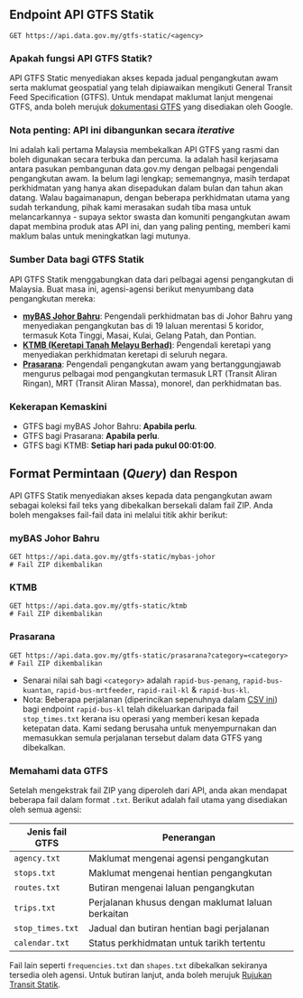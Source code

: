 
## Endpoint API GTFS Statik

<Head>
  <title>GTFS Static - Open API Docs</title>
</Head>

```http
GET https://api.data.gov.my/gtfs-static/<agency>
```

### Apakah fungsi API GTFS Statik?

API GTFS Static menyediakan akses kepada jadual pengangkutan awam serta maklumat geospatial yang telah dipiawaikan mengikuti General Transit Feed Specification (GTFS). Untuk mendapat maklumat lanjut mengenai GTFS, anda boleh merujuk [dokumentasi GTFS](https://developers.google.com/transit/gtfs) yang disediakan oleh Google.

### Nota penting: API ini dibangunkan secara _iterative_

Ini adalah kali pertama Malaysia membekalkan API GTFS yang rasmi dan boleh digunakan secara terbuka dan percuma. Ia adalah hasil kerjasama antara pasukan pembangunan data.gov.my dengan pelbagai pengendali pengangkutan awam. Ia belum lagi lengkap; sememangnya, masih terdapat perkhidmatan yang hanya akan disepadukan dalam bulan dan tahun akan datang. Walau bagaimanapun, dengan beberapa perkhidmatan utama yang sudah terkandung, pihak kami merasakan sudah tiba masa untuk melancarkannya - supaya sektor swasta dan komuniti pengangkutan awam dapat membina produk atas API ini, dan yang paling penting, memberi kami maklum balas untuk meningkatkan lagi mutunya.

### Sumber Data bagi GTFS Statik

API GTFS Statik menggabungkan data dari pelbagai agensi pengangkutan di Malaysia. Buat masa ini, agensi-agensi berikut menyumbang data pengangkutan mereka:

- [**myBAS Johor Bahru**](https://www.causewaylink.com.my/mybas/en/): Pengendali perkhidmatan bas di Johor Bahru yang menyediakan pengangkutan bas di 19 laluan merentasi 5 koridor, termasuk Kota Tinggi, Masai, Kulai, Gelang Patah, dan Pontian.
- [**KTMB (Keretapi Tanah Melayu Berhad)**](https://www.ktmb.com.my/): Pengendali keretapi yang menyediakan perkhidmatan keretapi di seluruh negara.
- [**Prasarana**](https://myrapid.com.my/): Pengendali pengangkutan awam yang bertanggungjawab mengurus pelbagai mod pengangkutan termasuk LRT (Transit Aliran Ringan), MRT (Transit Aliran Massa), monorel, dan perkhidmatan bas.

### Kekerapan Kemaskini

- GTFS bagi myBAS Johor Bahru: **Apabila perlu**.
- GTFS bagi Prasarana: **Apabila perlu**.
- GTFS bagi KTMB: **Setiap hari pada pukul 00:01:00**.

## Format Permintaan (_Query_) dan Respon

API GTFS Statik menyediakan akses kepada data pengangkutan awam sebagai koleksi fail teks yang dibekalkan bersekali dalam fail ZIP. Anda boleh mengakses fail-fail data ini melalui titik akhir berikut:

### myBAS Johor Bahru

```http
GET https://api.data.gov.my/gtfs-static/mybas-johor
# Fail ZIP dikembalikan
```

### KTMB

```http
GET https://api.data.gov.my/gtfs-static/ktmb
# Fail ZIP dikembalikan
```

### Prasarana

```http
GET https://api.data.gov.my/gtfs-static/prasarana?category=<category>
# Fail ZIP dikembalikan
```

- Senarai nilai sah bagi `<category>` adalah `rapid-bus-penang`, `rapid-bus-kuantan`, `rapid-bus-mrtfeeder`, `rapid-rail-kl` & `rapid-bus-kl`.
- Nota: Beberapa perjalanan (diperincikan sepenuhnya dalam [CSV ini](https://openapi-malaysia-transport.s3.ap-southeast-1.amazonaws.com/prasarana/problematic_trips.csv)) bagi endpoint `rapid-bus-kl` telah dikeluarkan daripada fail `stop_times.txt` kerana isu operasi yang memberi kesan kepada ketepatan data. Kami sedang berusaha untuk menyempurnakan dan memasukkan semula perjalanan tersebut dalam data GTFS yang dibekalkan.

### Memahami data GTFS

Setelah mengekstrak fail ZIP yang diperoleh dari API, anda akan mendapat beberapa fail dalam format `.txt`. Berikut adalah fail utama yang disediakan oleh semua agensi:

| Jenis fail GTFS  | Penerangan                                         |
| ---------------- | -------------------------------------------------- |
| `agency.txt`     | Maklumat mengenai agensi pengangkutan              |
| `stops.txt`      | Maklumat mengenai hentian pengangkutan             |
| `routes.txt`     | Butiran mengenai laluan pengangkutan               |
| `trips.txt`      | Perjalanan khusus dengan maklumat laluan berkaitan |
| `stop_times.txt` | Jadual dan butiran hentian bagi perjalanan         |
| `calendar.txt`   | Status perkhidmatan untuk tarikh tertentu          |

Fail lain seperti `frequencies.txt` dan `shapes.txt` dibekalkan sekiranya tersedia oleh agensi.
Untuk butiran lanjut, anda boleh merujuk [Rujukan Transit Statik](https://gtfs.org/schedule/reference/).
